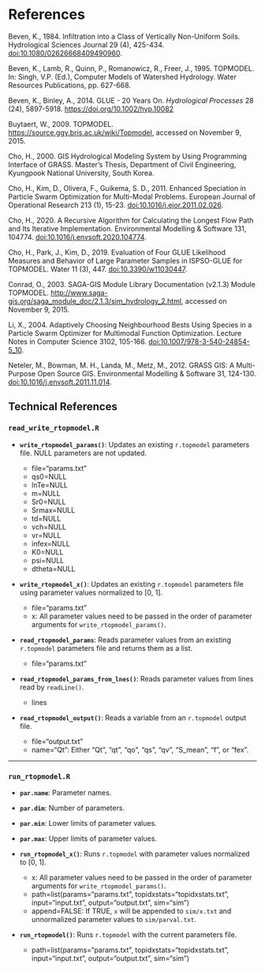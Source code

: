 # References {.unnumbered #sec-references}

Beven, K., 1984. Infiltration into a Class of Vertically Non-Uniform Soils. Hydrological Sciences Journal 29 (4), 425-434. [doi:10.1080/02626668409490960](https://doi.org/10.1080/02626668409490960).

Beven, K., Lamb, R., Quinn, P., Romanowicz, R., Freer, J., 1995. TOPMODEL. In: Singh, V.P. (Ed.), Computer Models of Watershed Hydrology. Water Resources Publications, pp. 627-668.

Beven, K., Binley, A., 2014. GLUE - 20 Years On. *Hydrological Processes* 28 (24), 5897-5918. [https://doi.org/10.1002/hyp.10082](https://doi.org/10.1002/hyp.10082)

Buytaert, W., 2009. TOPMODEL. <https://source.ggy.bris.ac.uk/wiki/Topmodel>, accessed on November 9, 2015.

Cho, H., 2000. GIS Hydrological Modeling System by Using Programming Interface of GRASS. Master’s Thesis, Department of Civil Engineering, Kyungpook National University, South Korea.

Cho, H., Kim, D., Olivera, F., Guikema, S. D., 2011. Enhanced Speciation in Particle Swarm Optimization for Multi-Modal Problems. European Journal of Operational Research 213 (1), 15-23. [doi:10.1016/j.ejor.2011.02.026](https://doi.org/10.1016/j.ejor.2011.02.026).

Cho, H., 2020. A Recursive Algorithm for Calculating the Longest Flow Path and Its Iterative Implementation. Environmental Modelling & Software 131, 104774. [doi:10.1016/j.envsoft.2020.104774](https://doi.org/10.1016/j.envsoft.2020.104774).

Cho, H., Park, J., Kim, D., 2019. Evaluation of Four GLUE Likelihood Measures and Behavior of Large Parameter Samples in ISPSO-GLUE for TOPMODEL. Water 11 (3), 447. [doi:10.3390/w11030447](https://doi.org/10.3390/w11030447).

Conrad, O., 2003. SAGA-GIS Module Library Documentation (v2.1.3) Module TOPMODEL. <http://www.saga-gis.org/saga_module_doc/2.1.3/sim_hydrology_2.html>, accessed on November 9, 2015.

Li, X., 2004. Adaptively Choosing Neighbourhood Bests Using Species in a Particle Swarm Optimizer for Multimodal Function Optimization. Lecture Notes in Computer Science 3102, 105-166. [doi:10.1007/978-3-540-24854-5_10](https://doi.org/10.1007/978-3-540-24854-5_10).

Neteler, M., Bowman, M. H., Landa, M., Metz, M., 2012. GRASS GIS: A Multi-Purpose Open Source GIS. Environmental Modelling & Software 31, 124-130. [doi:10.1016/j.envsoft.2011.11.014](https://doi.org/10.1016/j.envsoft.2011.11.014).

## Technical References {.unnumbered #sec-technical-references}

### `read_write_rtopmodel.R`

- **`write_rtopmodel_params()`**: Updates an existing `r.topmodel` parameters file. NULL parameters are not updated.

  - file="params.txt"
  - qs0=NULL
  - lnTe=NULL
  - m=NULL
  - Sr0=NULL
  - Srmax=NULL
  - td=NULL
  - vch=NULL
  - vr=NULL
  - infex=NULL
  - K0=NULL
  - psi=NULL
  - dtheta=NULL

- **`write_rtopmodel_x()`**: Updates an existing `r.topmodel` parameters file using parameter values normalized to [0, 1].

  - file="params.txt"
  - x: All parameter values need to be passed in the order of parameter arguments for `write_rtopmodel_params()`.

- **`read_rtopmodel_params`**: Reads parameter values from an existing `r.topmodel` parameters file and returns them as a list.

  - file="params.txt"

- **`read_rtopmodel_params_from_lnes()`**: Reads parameter values from lines read by `readLine()`.
  
  - lines

- **`read_rtopmodel_output()`**: Reads a variable from an `r.topmodel` output file.

  - file="output.txt"
  - name="Qt": Either "Qt", "qt", "qo", "qs", "qv", "S_mean", "f", or "fex".

---

### `run_rtopmodel.R`

- **`par.name`**: Parameter names.
- **`par.dim`**: Number of parameters.
- **`par.min`**: Lower limits of parameter values.
- **`par.max`**: Upper limits of parameter values.

- **`run_rtopmodel_x()`**: Runs `r.topmodel` with parameter values normalized to [0, 1].

  - x: All parameter values need to be passed in the order of parameter arguments for `write_rtopmodel_params()`.
  - path=list(params="params.txt", topidxstats="topidxstats.txt", input="input.txt", output="output.txt", sim="sim")
  - append=FALSE: If TRUE, `x` will be appended to `sim/x.txt` and unnormalized parameter values to `sim/parval.txt`.

- **`run_rtopmodel()`**: Runs `r.topmodel` with the current parameters file.

  - path=list(params="params.txt", topidxstats="topidxstats.txt", input="input.txt", output="output.txt", sim="sim")